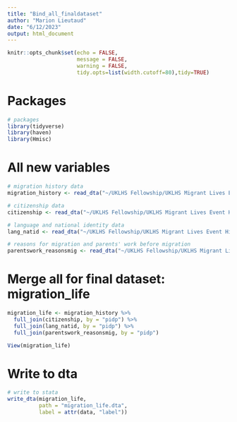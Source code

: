 ```yaml
---
title: "Bind_all_finaldataset"
author: "Marion Lieutaud"
date: "6/12/2023"
output: html_document
---
```


```r
knitr::opts_chunk$set(echo = FALSE,
                      message = FALSE,
                      warning = FALSE, 
                      tidy.opts=list(width.cutoff=80),tidy=TRUE)
```

# Packages
```r
# packages
library(tidyverse)
library(haven)
library(Hmisc)
```

# All new variables
```r
# migration history data
migration_history <- read_dta("~/UKLHS Fellowship/UKLHS Migrant Lives Event History/migration_history.dta")

# citizenship data
citizenship <- read_dta("~/UKLHS Fellowship/UKLHS Migrant Lives Event History/citizenship.dta")

# language and national identity data 
lang_natid <- read_dta("~/UKLHS Fellowship/UKLHS Migrant Lives Event History/lang_natID.dta")

# reasons for migration and parents' work before migration
parentswork_reasonsmig <- read_dta("~/UKLHS Fellowship/UKLHS Migrant Lives Event History/parentswork_reasonsmig.dta")
```
# Merge all for final dataset: migration_life
```r
migration_life <- migration_history %>%
  full_join(citizenship, by = "pidp") %>%
  full_join(lang_natid, by = "pidp") %>%
  full_join(parentswork_reasonsmig, by = "pidp")

View(migration_life)
```

# Write to dta
```r
# write to stata
write_dta(migration_life, 
          path = "migration_life.dta",
          label = attr(data, "label"))
```


